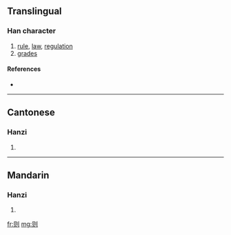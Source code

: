 {{also|則}}
==Translingual==

===Han character===
{{Han char|rn=18|rad=刀|as=04|sn=6|four=|canj=月人中弓 (BOLN)}}

# [[rule]], [[law]], [[regulation]]
# [[grades]]

====References====
* {{Han ref|kx=0137.301|hdz=10326.050|uh=5219|ud=21017}}

----

==Cantonese==

===Hanzi===
{{yue-hanzi|jyut=|y=jak1|tra=則}}

# {{defn|Cantonese}}

----

==Mandarin==

===Hanzi===
{{cmn-hanzi|tra=則|pin=[[zé]] ([[ze2]])|wg=tse<sup>2</sup>}}

# {{defn|Mandarin}}

[[fr:则]]
[[mg:则]]